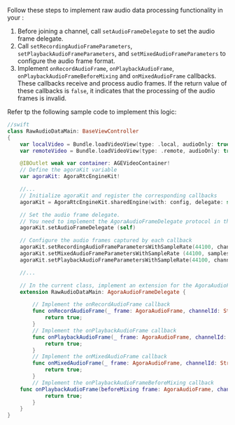 <PlatformWrapper platform="macos">

Follow these steps to implement raw audio data processing functionality in your <Vpl k="CLIENT" />:

1. Before joining a channel, call `setAudioFrameDelegate` to set the audio frame delegate.
1. Call `setRecordingAudioFrameParameters`, `setPlaybackAudioFrameParameters`, and `setMixedAudioFrameParameters` to configure the audio frame format.
1. Implement `onRecordAudioFrame`, `onPlaybackAudioFrame`, `onPlaybackAudioFrameBeforeMixing` and `onMixedAudioFrame` callbacks. These callbacks receive and process audio frames. If the return value of these callbacks is `false`, it indicates that the processing of the audio frames is invalid.

Refer tp the following sample code to implement this logic:

```swift
//swift
class RawAudioDataMain: BaseViewController 
{
    var localVideo = Bundle.loadVideoView(type: .local, audioOnly: true)
    var remoteVideo = Bundle.loadVideoView(type: .remote, audioOnly: true)

    @IBOutlet weak var container: AGEVideoContainer!
    // Define the agoraKit variable
    var agoraKit: AgoraRtcEngineKit!

    //...
    // Initialize agoraKit and register the corresponding callbacks
    agoraKit = AgoraRtcEngineKit.sharedEngine(with: config, delegate: self)

    // Set the audio frame delegate. 
    // You need to implement the AgoraAudioFrameDelegate protocol in this method
    agoraKit.setAudioFrameDelegate (self)

    // Configure the audio frames captured by each callback
    agoraKit.setRecordingAudioFrameParametersWithSampleRate(44100, channel: 1, mode: .readWrite, samplesPerCall: 4410)
    agoraKit.setMixedAudioFrameParametersWithSampleRate (44100, samplesPerCall: 4410)
    agoraKit.setPlaybackAudioFrameParametersWithSampleRate(44100, channel: 1, mode: .readWrite, samplesPerCall: 4410)

    //...

    // In the current class, implement an extension for the AgoraAudioFrameDelegate protocol
    extension RawAudioDataMain: AgoraAudioFrameDelegate {

        // Implement the onRecordAudioFrame callback
        func onRecordAudioFrame(_ frame: AgoraAudioFrame, channelId: String) -> Bool {
            return true;
        }
        // Implement the onPlaybackAudioFrame callback
        func onPlaybackAudioFrame(_ frame: AgoraAudioFrame, channelId: String) -> Bool {
            return true;
        }
        // Implement the onMixedAudioFrame callback
        func onMixedAudioFrame(_ frame: AgoraAudioFrame, channelId: String) -> Bool {
            return true;
        }
        // Implement the onPlaybackAudioFrameBeforeMixing callback
    func onPlaybackAudioFrame(beforeMixing frame: AgoraAudioFrame, channelId: String, uid: UInt) -> Bool {
            return true;
        }
    }
}
```


</PlatformWrapper>